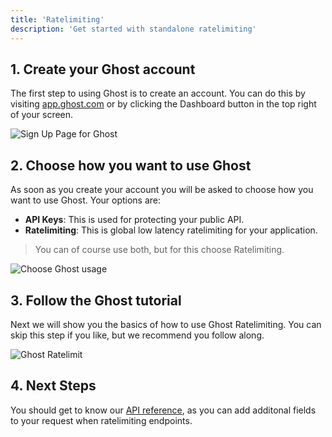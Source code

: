```yaml
---
title: 'Ratelimiting'
description: 'Get started with standalone ratelimiting'
---
```


## 1. Create your Ghost account

The first step to using Ghost is to create an account. You can do this by visiting [app.ghost.com](https://app.ghost.com) or by clicking the Dashboard button in the top right of your screen.
<Frame caption="Create your account">
  <img src="/images/sign-up.png" alt="Sign Up Page for Ghost"/>
</Frame>

## 2. Choose how you want to use Ghost

As soon as you create your account you will be asked to choose how you want to use Ghost. Your options are:

- **API Keys**: This is used for protecting your public API.
- **Ratelimiting**: This is global low latency ratelimiting for your application.

> You can of course use both, but for this choose Ratelimiting.

<Frame caption="Choose how to use Ghost">
  <img src="/images/choose-ghost.png" alt="Choose Ghost usage"/>
</Frame>

## 3. Follow the Ghost tutorial

Next we will show you the basics of how to use Ghost Ratelimiting. You can skip this step if you like, but we recommend you follow along.

<Frame caption="Follow the Ghost tutorial">
  <img src="/images/onboard-ratelimit.png" alt="Ghost Ratelimit"/>
</Frame>

## 4. Next Steps

You should get to know our [API reference](/api-reference/ratelimits/limit), as you can add additonal fields to your request when ratelimiting endpoints.
